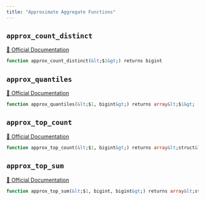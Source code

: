 ```yaml
---
title: "Approximate Aggregate Functions"
---
```


## `approx_count_distinct`
[🔗 Official Documentation](https://cloud.google.com/bigquery/docs/reference/standard-sql/functions-and-operators#approx_count_distinct)

```sql
function approx_count_distinct(&lt;$1&gt;) returns bigint
```


## `approx_quantiles`
[🔗 Official Documentation](https://cloud.google.com/bigquery/docs/reference/standard-sql/functions-and-operators#approx_quantiles)

```sql
function approx_quantiles(&lt;$1, bigint&gt;) returns array&lt;$1&gt;
```


## `approx_top_count`
[🔗 Official Documentation](https://cloud.google.com/bigquery/docs/reference/standard-sql/functions-and-operators#approx_top_count)

```sql
function approx_top_count(&lt;$1, bigint&gt;) returns array&lt;struct&lt;value $1, count bigint&gt;&gt;
```


## `approx_top_sum`
[🔗 Official Documentation](https://cloud.google.com/bigquery/docs/reference/standard-sql/functions-and-operators#approx_top_sum)

```sql
function approx_top_sum(&lt;$1, bigint, bigint&gt;) returns array&lt;struct&lt;value $1, sum $1&gt;&gt;
```



